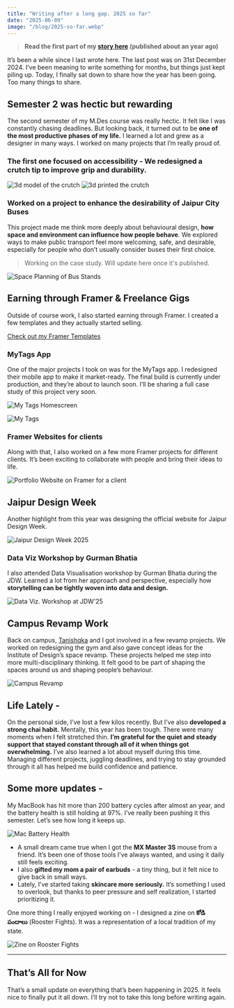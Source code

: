```yaml
---
title: "Writing after a long gap. 2025 so far"
date: "2025-06-09"
image: "/blog/2025-so-far.webp"
---
```

<div className='flex w-full px-4 rounded-md text-accent font-semibold bg-accent/10'>
</div>

> **Read the first part of my [story here](/blog/my-story) (published about an year ago)**


It’s been a while since I last wrote here. The last post was on 31st December 2024. I’ve been meaning to write something for months, but things just kept piling up. Today, I finally sat down to share how the year has been going. Too many things to share. 

## Semester 2 was hectic but rewarding

The second semester of my M.Des course was really hectic. It felt like I was constantly chasing deadlines. But looking back, it turned out to be **one of the most productive phases of my life.** I learned a lot and grew as a designer in many ways. I worked on many projects that I’m really proud of.

### The first one focused on accessibility - We redesigned a crutch tip to improve grip and durability.

<div className="flex flex-row gap-4">
<Image
  src="/blog/2025-so-far/3d-model.png"
  alt="3d model of the crutch"
  caption="3d model of the crutch"
  width={4000}
  height={3000}
  contained
  size="base"
/>
<Image
  src="/blog/2025-so-far/3d_print.png"
  alt="3d printed the crutch"
  caption="3d printed the crutch"
  width={4000}
  height={3000}
  contained
  size="base"
/>
</div>

### Worked on a project to enhance the desirability of Jaipur City Buses
This project made me think more deeply about behavioural design, **how space and environment can influence how people behave**. We explored ways to make public transport feel more welcoming, safe, and desirable, especially for people who don’t usually consider buses their first choice. 
> Working on the case study. Will update here once it's published.

<Image
  src="/blog/2025-so-far/jaipur-bus.png"
  alt="Space Planning of Bus Stands"
  caption="Space Planning of Bus Stands"
  width={4000}
  height={3000}
  contained
  size="base"
/>

## Earning through Framer & Freelance Gigs 
Outside of course work, I also started earning through Framer. I created a few templates and they actually started selling.

[Check out my Framer Templates](https://fani.lemonsqueezy.com/)


### MyTags App

One of the major projects I took on was for the MyTags app. I redesigned their mobile app to make it market-ready. The final build is currently under production, and they’re about to launch soon. I’ll be sharing a full case study of this project very soon.

<Image
  src="/blog/2025-so-far/my-tags.png"
  alt="My Tags Homescreen"
  caption="My Tags Homescreen"
  width={4000}
  height={3000}
  contained
  size="base"
/>

<Image
  src="/blog/2025-so-far/my-tags1.png"
  alt="My Tags"
  caption="My Tags"
  width={4000}
  height={3000}
  contained
  size="base"
/>

### Framer Websites for clients

Along with that, I also worked on a few more Framer projects for different clients. It’s been exciting to collaborate with people and bring their ideas to life.

<Image
  src="/blog/2025-so-far/framer.png"
  alt="Portfolio Website on Framer for a client"
  caption="Portfolio Website on Framer for a client"
  width={4000}
  height={3000}
  contained
  size="base"
/>


## Jaipur Design Week 

Another highlight from this year was designing the official website for Jaipur Design Week.

<Image
  src="/blog/2025-so-far/jdw.png"
  alt="Jaipur Design Week 2025"
  caption="Jaipur Design Week 2025"
  width={4000}
  height={3000}
  contained
  size="base"
/>

### Data Viz Workshop by Gurman Bhatia
I also attended Data Visualisation workshop by Gurman Bhatia during the JDW. Learned a lot from her approach and perspective, especially how **storytelling can be tightly woven into data and design.**

<Image
  src="/blog/2025-so-far/data-viz.png"
  alt="Data Viz. Workshop at JDW'25"
  caption="Data Viz. Workshop at JDW'25"
  width={4000}
  height={3000}
  contained
  size="base"
/>

## Campus Revamp Work

Back on campus, [Tanishqka](https://www.linkedin.com/in/tanishqka/) and I got involved in a few revamp projects. We worked on redesigning the gym and also gave concept ideas for the Institute of Design’s space revamp. These projects helped me step into more multi-disciplinary thinking. It felt good to be part of shaping the spaces around us and shaping people’s behaviour.

<Image
  src="/blog/2025-so-far/space-plan.png"
  alt="Campus Revamp"
  caption="Campus Revamp"
  width={4000}
  height={3000}
  contained
  size="base"
/>

## Life Lately -

On the personal side, I’ve lost a few kilos recently. But I’ve also **developed a strong chai habit.** Mentally, this year has been tough. There were many moments when I felt stretched thin. **I’m grateful for the quiet and steady support that stayed constant through all of it when things got overwhelming.** I’ve also learned a lot about myself during this time. Managing different projects, juggling deadlines, and trying to stay grounded through it all has helped me build confidence and patience.

## Some more updates -

My MacBook has hit more than 200 battery cycles after almost an year, and the battery health is still holding at 97%. I’ve really been pushing it this semester. Let’s see how long it keeps up.

<Image
  src="/blog/2025-so-far/mac-battery.png"
  alt="Mac Battery Health"
  caption="Mac Battery Health"
  width={4000}
  height={3000}
  contained
  size="base"
/>


- A small dream came true when I got the **MX Master 3S** mouse from a friend. It’s been one of those tools I’ve always wanted, and using it daily still feels exciting.
- I also **gifted my mom a pair of earbuds** - a tiny thing, but it felt nice to give back in small ways.
- Lately, I’ve started taking **skincare more seriously.** It’s something I used to overlook, but thanks to peer pressure and self realization, I started prioritizing it.

One more thing I really enjoyed working on - I designed a zine on **కోడి పందాలు** (Rooster Fights). It was a representation of a local tradition of my state.

<Image
  src="/blog/2025-so-far/rooster-fights.png"
  alt="Zine on Rooster Fights"
  caption="Zine on Rooster Fights"
  width={4000}
  height={3000}
  contained
  size="base"
/>

--- 

## That’s All for Now

That’s a small update on everything that’s been happening in 2025. It feels nice to finally put it all down. I’ll try not to take this long before writing again.
